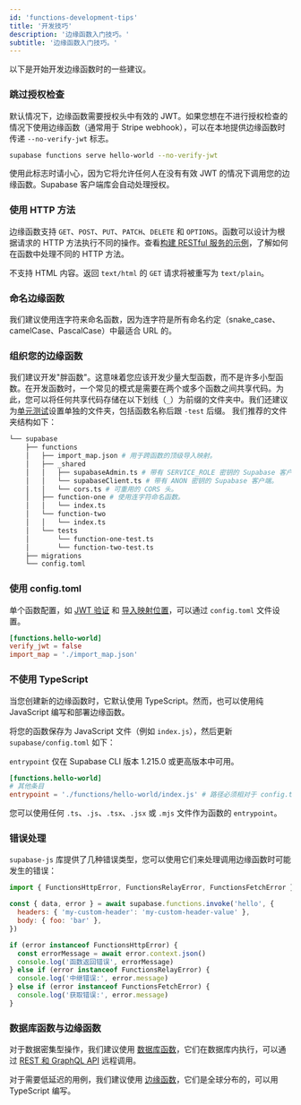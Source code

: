 ```yaml
---
id: 'functions-development-tips'
title: '开发技巧'
description: '边缘函数入门技巧。'
subtitle: '边缘函数入门技巧。'
---
```


以下是开始开发边缘函数时的一些建议。

### 跳过授权检查

默认情况下，边缘函数需要授权头中有效的 JWT。如果您想在不进行授权检查的情况下使用边缘函数（通常用于 Stripe webhook），可以在本地提供边缘函数时传递 `--no-verify-jwt` 标志。

```bash
supabase functions serve hello-world --no-verify-jwt
```

使用此标志时请小心，因为它将允许任何人在没有有效 JWT 的情况下调用您的边缘函数。Supabase 客户端库会自动处理授权。

### 使用 HTTP 方法

边缘函数支持 `GET`、`POST`、`PUT`、`PATCH`、`DELETE` 和 `OPTIONS`。函数可以设计为根据请求的 HTTP 方法执行不同的操作。查看[构建 RESTful 服务的示例](https://github.com/supabase/supabase/tree/master/examples/edge-functions/supabase/functions/restful-tasks)，了解如何在函数中处理不同的 HTTP 方法。

<Admonition type="caution" label="不支持 HTML">

不支持 HTML 内容。返回 `text/html` 的 `GET` 请求将被重写为 `text/plain`。

</Admonition>

### 命名边缘函数

我们建议使用连字符来命名函数，因为连字符是所有命名约定（snake_case、camelCase、PascalCase）中最适合 URL 的。

### 组织您的边缘函数

我们建议开发"胖函数"。这意味着您应该开发少量大型函数，而不是许多小型函数。在开发函数时，一个常见的模式是需要在两个或多个函数之间共享代码。为此，您可以将任何共享代码存储在以下划线（`_`）为前缀的文件夹中。我们还建议为[单元测试](/docs/guides/functions/unit-test)设置单独的文件夹，包括函数名称后跟 `-test` 后缀。
我们推荐的文件夹结构如下：

```bash
└── supabase
    ├── functions
    │   ├── import_map.json # 用于跨函数的顶级导入映射。
    │   ├── _shared
    │   │   ├── supabaseAdmin.ts # 带有 SERVICE_ROLE 密钥的 Supabase 客户端。
    │   │   └── supabaseClient.ts # 带有 ANON 密钥的 Supabase 客户端。
    │   │   └── cors.ts # 可重用的 CORS 头。
    │   ├── function-one # 使用连字符命名函数。
    │   │   └── index.ts
    │   └── function-two
    │   │   └── index.ts
    │   └── tests
    │       └── function-one-test.ts
    │       └── function-two-test.ts
    ├── migrations
    └── config.toml
```

### 使用 config.toml

单个函数配置，如 [JWT 验证](/docs/guides/cli/config#functions.function_name.verify_jwt) 和 [导入映射位置](/docs/guides/cli/config#functions.function_name.import_map)，可以通过 `config.toml` 文件设置。

```toml supabase/config.toml
[functions.hello-world]
verify_jwt = false
import_map = './import_map.json'
```

### 不使用 TypeScript

当您创建新的边缘函数时，它默认使用 TypeScript。然而，也可以使用纯 JavaScript 编写和部署边缘函数。

将您的函数保存为 JavaScript 文件（例如 `index.js`），然后更新 `supabase/config.toml` 如下：

<Admonition type="note">

`entrypoint` 仅在 Supabase CLI 版本 1.215.0 或更高版本中可用。

</Admonition>

```toml supabase/config.toml
[functions.hello-world]
# 其他条目
entrypoint = './functions/hello-world/index.js' # 路径必须相对于 config.toml
```

您可以使用任何 `.ts`、`.js`、`.tsx`、`.jsx` 或 `.mjs` 文件作为函数的 `entrypoint`。

### 错误处理

`supabase-js` 库提供了几种错误类型，您可以使用它们来处理调用边缘函数时可能发生的错误：

```js
import { FunctionsHttpError, FunctionsRelayError, FunctionsFetchError } from '@supabase/supabase-js'

const { data, error } = await supabase.functions.invoke('hello', {
  headers: { 'my-custom-header': 'my-custom-header-value' },
  body: { foo: 'bar' },
})

if (error instanceof FunctionsHttpError) {
  const errorMessage = await error.context.json()
  console.log('函数返回错误', errorMessage)
} else if (error instanceof FunctionsRelayError) {
  console.log('中继错误:', error.message)
} else if (error instanceof FunctionsFetchError) {
  console.log('获取错误:', error.message)
}
```

### 数据库函数与边缘函数

对于数据密集型操作，我们建议使用 [数据库函数](/docs/guides/database/functions)，它们在数据库内执行，可以通过 [REST 和 GraphQL API](/docs/guides/api) 远程调用。

对于需要低延迟的用例，我们建议使用 [边缘函数](/docs/guides/functions)，它们是全球分布的，可以用 TypeScript 编写。
